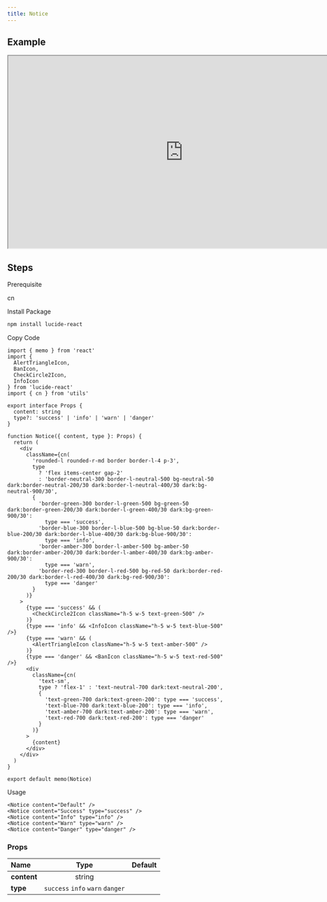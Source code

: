 ```yaml
---
title: Notice
---
```


## Example

<iframe
  src="https://workshop.kidow.me/?path=/docs/components-notice-v1--docs"
  width="800"
  height="440"
></iframe>

## Steps

<Steps>

<Step>Prerequisite</Step>

cn

<Step>Install Package</Step>

```bash
npm install lucide-react
```

<Step>Copy Code</Step>

```tsx
import { memo } from 'react'
import {
  AlertTriangleIcon,
  BanIcon,
  CheckCircle2Icon,
  InfoIcon
} from 'lucide-react'
import { cn } from 'utils'

export interface Props {
  content: string
  type?: 'success' | 'info' | 'warn' | 'danger'
}

function Notice({ content, type }: Props) {
  return (
    <div
      className={cn(
        'rounded-l rounded-r-md border border-l-4 p-3',
        type
          ? 'flex items-center gap-2'
          : 'border-neutral-300 border-l-neutral-500 bg-neutral-50 dark:border-neutral-200/30 dark:border-l-neutral-400/30 dark:bg-neutral-900/30',
        {
          'border-green-300 border-l-green-500 bg-green-50 dark:border-green-200/30 dark:border-l-green-400/30 dark:bg-green-900/30':
            type === 'success',
          'border-blue-300 border-l-blue-500 bg-blue-50 dark:border-blue-200/30 dark:border-l-blue-400/30 dark:bg-blue-900/30':
            type === 'info',
          'border-amber-300 border-l-amber-500 bg-amber-50 dark:border-amber-200/30 dark:border-l-amber-400/30 dark:bg-amber-900/30':
            type === 'warn',
          'border-red-300 border-l-red-500 bg-red-50 dark:border-red-200/30 dark:border-l-red-400/30 dark:bg-red-900/30':
            type === 'danger'
        }
      )}
    >
      {type === 'success' && (
        <CheckCircle2Icon className="h-5 w-5 text-green-500" />
      )}
      {type === 'info' && <InfoIcon className="h-5 w-5 text-blue-500" />}
      {type === 'warn' && (
        <AlertTriangleIcon className="h-5 w-5 text-amber-500" />
      )}
      {type === 'danger' && <BanIcon className="h-5 w-5 text-red-500" />}
      <div
        className={cn(
          'text-sm',
          type ? 'flex-1' : 'text-neutral-700 dark:text-neutral-200',
          {
            'text-green-700 dark:text-green-200': type === 'success',
            'text-blue-700 dark:text-blue-200': type === 'info',
            'text-amber-700 dark:text-amber-200': type === 'warn',
            'text-red-700 dark:text-red-200': type === 'danger'
          }
        )}
      >
        {content}
      </div>
    </div>
  )
}

export default memo(Notice)
```

<Step>Usage</Step>

```tsx
<Notice content="Default" />
<Notice content="Success" type="success" />
<Notice content="Info" type="info" />
<Notice content="Warn" type="warn" />
<Notice content="Danger" type="danger" />
```

</Steps>

### Props

| Name                    |               Type               | Default |
| :---------------------- | :------------------------------: | :-----: |
| **content**<Required /> |              string              |         |
| **type**                | `success` `info` `warn` `danger` |         |
